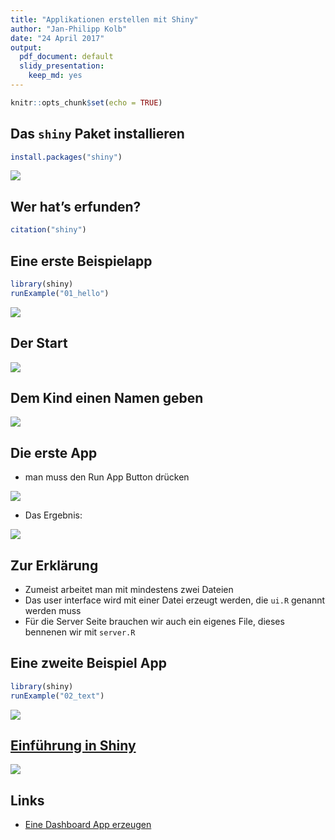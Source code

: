 ```yaml
---
title: "Applikationen erstellen mit Shiny"
author: "Jan-Philipp Kolb"
date: "24 April 2017"
output: 
  pdf_document: default
  slidy_presentation: 
    keep_md: yes
---
```


```r
knitr::opts_chunk$set(echo = TRUE)
```

## Das `shiny` Paket installieren

```r
install.packages("shiny")
```

![](figure/shinyLogo.PNG)

## Wer hat's erfunden?

```r
citation("shiny")
```



## Eine erste Beispielapp

```r
library(shiny)
runExample("01_hello")
```

![](figure/ErsteShinyApp.PNG)

## Der Start

![](figure/ShinyApp.PNG)

## Dem Kind einen Namen geben

![](figure/ShinyAppEx.PNG)

## Die erste App

- man muss den Run App Button drücken

![](figure/RunApp.PNG)

- Das Ergebnis:

![](figure/FirstShinyApp.PNG)

## Zur Erklärung

- Zumeist arbeitet man mit mindestens zwei Dateien
- Das user interface wird mit einer Datei erzeugt werden, die `ui.R` genannt werden muss
- Für die Server Seite brauchen wir auch ein eigenes File, dieses bennenen wir mit `server.R`

## Eine zweite Beispiel App

```r
library(shiny)
runExample("02_text")
```

![](http://rstudio.github.io/shiny/tutorial/screenshots/shiny-text.png)


## [Einführung in Shiny](https://shiny.rstudio.com/tutorial/)

![](figure/TeachYourselfShiny.PNG)

## Links 

- [Eine Dashboard App erzeugen](https://shiny.rstudio.com/tutorial/js-lesson1/#creating-a-dashboard-app)

